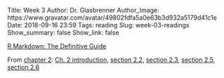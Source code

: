 Title: Week 3
Author: Dr. Glasbrenner
Author_Image: https://www.gravatar.com/avatar/49802fdfa5a0e63b3d932a5179d41c1e
Date: 2018-09-16 23:59
Tags: reading
Slug: week-03-readings
Show_summary: false
Show_link: false

[[R Markdown: The Definitive Guide][rmd-book]]{.h3}

From [chapter 2][rmd-book-ch-2]: [Ch. 2 introduction][rmd-book-ch-2], [section 2.2][rmd-book-ch-2.2], [section 2.3][rmd-book-ch-2.3], [section 2.5][rmd-book-ch-2.5], [section 2.6][rmd-book-ch-2.6]

[rmd-book]:        https://bookdown.org/yihui/rmarkdown/
[rmd-book-ch-2]:   https://bookdown.org/yihui/rmarkdown/basics.html
[rmd-book-ch-2.2]: https://bookdown.org/yihui/rmarkdown/compile.html
[rmd-book-ch-2.3]: https://bookdown.org/yihui/rmarkdown/cheat-sheets.html
[rmd-book-ch-2.5]: https://bookdown.org/yihui/rmarkdown/markdown-syntax.html
[rmd-book-ch-2.6]: https://bookdown.org/yihui/rmarkdown/r-code.html
